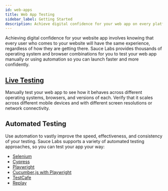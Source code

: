 ```yaml
---
id: web-apps
title: Web App Testing
sidebar_label: Getting Started
description: Achieve digital confidence for your web app on every platform and in every browser.
---
```


Achieving digital confidence for your website app involves knowing that every user who comes to your website will have the same experience, regardless of how they are getting there. Sauce Labs provides thousands of operating system and browser combinations for you to test your web app manually or using automation so you can launch faster and more confidently.

<div className="box-wrapper" markdown="1">
<div className="box box1 card">
  <div className="container">
  <h2><a href="/web-apps/live-testing/live-cross-browser-testing">Live Testing</a></h2>
  <p>
    Manually test your web app to see how it behaves across different operating systems, browsers, and versions of each. Verify that it scales across different mobile devices and with different screen resolutions or network connectivity.
  </p>
  </div>
</div>
  <div className="box box2 card">
  <div className="container">
  <h2>Automated Testing</h2>
  <p>Use automation to vastly improve the speed, effectiveness, and consistency of your testing. Sauce Labs supports a variety of automated testing approaches, so you can test your app your way:</p>
  <ul>
      <li><a href="/web-apps/automated-testing/selenium">Selenium</a></li>
      <li><a href="/web-apps/automated-testing/cypress">Cypress</a></li>
      <li><a href="/web-apps/automated-testing/playwright">Playwright</a></li>
      <li><a href="/web-apps/automated-testing/cucumberjs-playwright/quickstart">Cucumber.js with Playwright</a></li>
      <li><a href="/web-apps/automated-testing/testcafe">TestCafe</a></li>
      <li><a href="/web-apps/automated-testing/replay">Replay</a></li>
  </ul>
  </div>
  </div>
</div>
